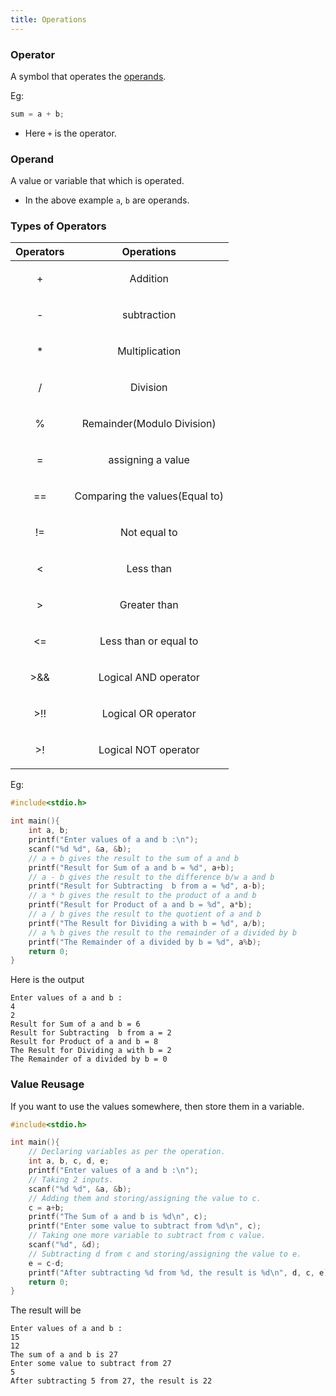 ```yaml
---
title: Operations
---
```


### Operator

A symbol that operates the [operands](/docs/c/operations/#operand).

Eg:

```c
sum = a + b;
```

- Here `+` is the operator.

### Operand

A value or variable that which is operated.

- In the above example `a`, `b` are operands.

### Types of Operators

| Operators                 |           Operations           |
| ------------------------- | :----------------------------: |
| <p align="center">+</p>   |            Addition            |
| <p align="center">-</p>   |          subtraction           |
| <p align="center">\*</p>  |         Multiplication         |
| <p align="center">/</p>   |            Division            |
| <p align="center">%</p>   |   Remainder(Modulo Division)   |
| <p align="center">=</p>   |       assigning a value        |
| <p align="center">==</p>  | Comparing the values(Equal to) |
| <p align="center">!=</p>  |          Not equal to          |
| <p align="center"><</p>   |           Less than            |
| <p align="center">\></p>  |          Greater than          |
| <p align="center"><=</p>  |     Less than or equal to      |
| <p align="center">>&&</p> |      Logical AND operator      |
| <p align="center">>!!</p> |      Logical OR operator       |
| <p align="center">>!</p>  |      Logical NOT operator      |

Eg:

```c
#include<stdio.h>

int main(){
	int a, b;
	printf("Enter values of a and b :\n");
	scanf("%d %d", &a, &b);
	// a + b gives the result to the sum of a and b
	printf("Result for Sum of a and b = %d", a+b);
	// a - b gives the result to the difference b/w a and b
	printf("Result for Subtracting  b from a = %d", a-b);
	// a * b gives the result to the product of a and b
	printf("Result for Product of a and b = %d", a*b);
	// a / b gives the result to the quotient of a and b
	printf("The Result for Dividing a with b = %d", a/b);
	// a % b gives the result to the remainder of a divided by b
	printf("The Remainder of a divided by b = %d", a%b);
	return 0;
}
```

Here is the output

```
Enter values of a and b :
4
2
Result for Sum of a and b = 6
Result for Subtracting  b from a = 2
Result for Product of a and b = 8
The Result for Dividing a with b = 2
The Remainder of a divided by b = 0
```

### Value Reusage

If you want to use the values somewhere, then store them in a variable.

```c
#include<stdio.h>

int main(){
	// Declaring variables as per the operation.
	int a, b, c, d, e;
	printf("Enter values of a and b :\n");
	// Taking 2 inputs.
	scanf("%d %d", &a, &b);
	// Adding them and storing/assigning the value to c.
	c = a+b;
	printf("The Sum of a and b is %d\n", c);
	printf("Enter some value to subtract from %d\n", c);
	// Taking one more variable to subtract from c value.
	scanf("%d", &d);
	// Subtracting d from c and storing/assigning the value to e.
	e = c-d;
	printf("After subtracting %d from %d, the result is %d\n", d, c, e);
	return 0;
}
```

The result will be

```
Enter values of a and b :
15
12
The sum of a and b is 27
Enter some value to subtract from 27
5
After subtracting 5 from 27, the result is 22
```
